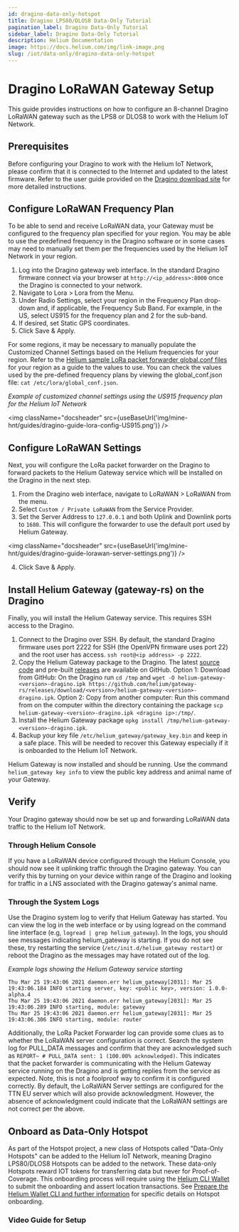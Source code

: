 ```yaml
---
id: dragino-data-only-hotspot
title: Dragino LPS80/DLOS8 Data-Only Tutorial
pagination_label: Dragino Data-Only Tutorial
sidebar_label: Dragino Data-Only Tutorial
description: Helium Documentation
image: https://docs.helium.com/img/link-image.png
slug: /iot/data-only/dragino-data-only-hotspot
---
```


# Dragino LoRaWAN Gateway Setup


This guide provides instructions on how to configure an 8-channel Dragino LoRaWAN gateway such as
the LPS8 or DLOS8 to work with the Helium IoT Network.

## Prerequisites

Before configuring your Dragino to work with the Helium IoT Network, please confirm that it is
connected to the Internet and updated to the latest firmware. Refer to the user guide provided on
the [Dragino download site](http://www.dragino.com/downloads/index.php?dir=LoRa_Gateway/) for more
detailed instructions.

## Configure LoRaWAN Frequency Plan

To be able to send and receive LoRaWAN data, your Gateway must be configured to the frequency plan
specified for your region. You may be able to use the predefined frequency in the Dragino software
or in some cases may need to manually set them per the frequencies used by the Helium IoT Network in
your region.

1. Log into the Dragino gateway web interface. In the standard Dragino firmware connect via your
   browser at `http://<ip_address>:8000` once the Dragino is connected to your network.
2. Navigate to Lora > Lora from the Menu.
3. Under Radio Settings, select your region in the Frequency Plan drop-down and, if applicable, the
   Frequency Sub Band. For example, in the US, select US915 for the frequency plan and 2 for the
   sub-band.
4. If desired, set Static GPS coordinates.
5. Click Save & Apply.

For some regions, it may be necessary to manually populate the Customized Channel Settings based on
the Helium frequencies for your region. Refer to the
[Helium sample LoRa packet forwarder global.conf files](https://github.com/helium/sx1302_hal/tree/helium/hotspot/packet_forwarder)
for your region as a guide to the values to use. You can check the values used by the pre-defined
frequency plans by viewing the global_conf.json file: `cat /etc/lora/global_conf.json`.

_Example of customized channel settings using the US915 frequency plan for the Helium IoT Network_

<img
  className="docsheader"
  src={useBaseUrl('img/mine-hnt/guides/dragino-guide-lora-config-US915.png')}
/>

## Configure LoRaWAN Settings

Next, you will configure the LoRa packet forwarder on the Dragino to forward packets to the Helium
Gateway service which will be installed on the Dragino in the next step.

1. From the Dragino web interface, navigate to LoRaWAN > LoRaWAN from the menu.
2. Select `Custom / Private LoRaWAN` from the Service Provider.
3. Set the Server Address to `127.0.0.1` and both Uplink and Downlink ports to `1680`. This will
   configure the forwarder to use the default port used by Helium Gateway.

<img
  className="docsheader"
  src={useBaseUrl('img/mine-hnt/guides/dragino-guide-lorawan-server-settings.png')}
/>

4. Click Save & Apply.

## Install Helium Gateway (gateway-rs) on the Dragino

Finally, you will install the Helium Gateway service. This requires SSH access to the Dragino.

1. Connect to the Dragino over SSH. By default, the standard Dragino firmware uses port 2222 for SSH
   (the OpenVPN firmware uses port 22) and the root user has access.
   `ssh root@<ip address> -p 2222`.
2. Copy the Helium Gateway package to the Dragino. The latest
   [source code](https://github.com/helium/gateway-rs) and pre-built
   [releases](https://github.com/helium/gateway-rs/releases) are available on GitHub. Option 1:
   Download from GitHub: On the Dragino run `cd /tmp` and
   `wget -O helium-gateway-<version>-dragino.ipk https://github.com/helium/gateway-rs/releases/download/<version>/helium-gateway-<version>-dragino.ipk`.
   Option 2: Copy from another computer: Run this command from on the computer within the directory
   containing the package `scp helium-gateway-<version>-dragino.ipk <dragino ip>:/tmp/`.
3. Install the Helium Gateway package `opkg install /tmp/helium-gateway-<version>-dragino.ipk`.
4. Backup your key file `/etc/helium_gateway/gateway_key.bin` and keep in a safe place. This will be
   needed to recover this Gateway especially if it is onboarded to the Helium IoT Network.

Helium Gateway is now installed and should be running. Use the command `helium_gateway key info` to
view the public key address and animal name of your Gateway.

## Verify

Your Dragino gateway should now be set up and forwarding LoRaWAN data traffic to the Helium IoT
Network.

### Through Helium Console

If you have a LoRaWAN device configured through the Helium Console, you should now see it uplinking
traffic through the Dragino gateway. You can verify this by turning on your device within range of
the Dragino and looking for traffic in a LNS associated with the Dragino gateway's animal name.

### Through the System Logs

Use the Dragino system log to verify that Helium Gateway has started. You can view the log in the
web interface or by using logread on the command line interface (e.g,
`logread | grep helium_gateway`). In the logs, you should see messages indicating helium_gateway is
starting. If you do not see these, try restarting the service (`/etc/init.d/helium_gateway restart`)
or reboot the Dragino as the messages may have rotated out of the log.

_Example logs showing the Helium Gateway service starting_

```
Thu Mar 25 19:43:06 2021 daemon.err helium_gateway[2031]: Mar 25 19:43:06.184 INFO starting server, key: <public key>, version: 1.0.0-alpha.4
Thu Mar 25 19:43:06 2021 daemon.err helium_gateway[2031]: Mar 25 19:43:06.289 INFO starting, module: gateway
Thu Mar 25 19:43:06 2021 daemon.err helium_gateway[2031]: Mar 25 19:43:06.306 INFO starting, module: router
```

Additionally, the LoRa Packet Forwarder log can provide some clues as to whether the LoRaWAN server
configuration is correct. Search the system log for PULL_DATA messages and confirm that they are
acknowledged such as `REPORT~ # PULL_DATA sent: 1 (100.00% acknowledged)`. This indicates that the
packet forwarder is communicating with the Helium Gateway service running on the Dragino and is
getting replies from the service as expected. Note, this is not a foolproof way to confirm it is
configured correctly. By default, the LoRaWAN Server settings are configured for the TTN EU server
which will also provide acknowledgment. However, the absence of acknowledgment could indicate that
the LoRaWAN settings are not correct per the above.

## Onboard as Data-Only Hotspot

As part of the Hotspot project, a new class of Hotspots called "Data-Only Hotspots" can be added to
the Helium IoT Network, meaning Dragino LPS80/DLOS8 Hotspots can be added to the network. These
data-only Hotspots reward IOT tokens for transferring data but never for Proof-of-Coverage. This
onboarding process will require using the [Helium CLI Wallet](/wallets/cli-wallet/) to submit the
onboarding and assert location transactions. See
[Prepare the Helium Wallet CLI and further information](/iot/data-only-hotspots-onboarding#prepare-the-helium-wallet-cli)
for specific details on Hotspot onboarding.

### Video Guide for Setup

<YouTube youTubeId="OuujPVK8f3U" />
